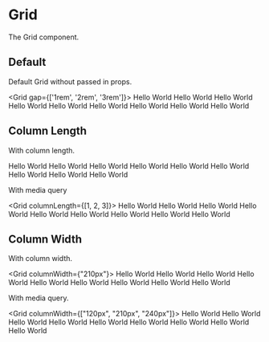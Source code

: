 
<Meta title="Components/Grid" />

# Grid

The Grid component.


## Default

Default Grid without passed in props.

<Grid gap={['1rem', '2rem', '3rem']}>
  <GridItem>Hello World</GridItem>
  <GridItem>Hello World</GridItem>
  <GridItem>Hello World</GridItem>
  <GridItem>Hello World</GridItem>
  <GridItem>Hello World</GridItem>
  <GridItem>Hello World</GridItem>
  <GridItem>Hello World</GridItem>
  <GridItem>Hello World</GridItem>
  <GridItem>Hello World</GridItem>
</Grid>

## Column Length

With column length.

<Grid columnLength={1}>
  <GridItem>Hello World</GridItem>
  <GridItem>Hello World</GridItem>
  <GridItem>Hello World</GridItem>
  <GridItem>Hello World</GridItem>
  <GridItem>Hello World</GridItem>
  <GridItem>Hello World</GridItem>
  <GridItem>Hello World</GridItem>
  <GridItem>Hello World</GridItem>
  <GridItem>Hello World</GridItem>
</Grid>

With media query

<Grid columnLength={[1, 2, 3]}>
  <GridItem>Hello World</GridItem>
  <GridItem>Hello World</GridItem>
  <GridItem>Hello World</GridItem>
  <GridItem>Hello World</GridItem>
  <GridItem>Hello World</GridItem>
  <GridItem>Hello World</GridItem>
  <GridItem>Hello World</GridItem>
  <GridItem>Hello World</GridItem>
  <GridItem>Hello World</GridItem>
</Grid>

## Column Width

With column width.

<Grid columnWidth={"210px"}>
  <GridItem>Hello World</GridItem>
  <GridItem>Hello World</GridItem>
  <GridItem>Hello World</GridItem>
  <GridItem>Hello World</GridItem>
  <GridItem>Hello World</GridItem>
  <GridItem>Hello World</GridItem>
  <GridItem>Hello World</GridItem>
  <GridItem>Hello World</GridItem>
  <GridItem>Hello World</GridItem>
</Grid>

With media query.

<Grid columnWidth={["120px", "210px", "240px"]}>
  <GridItem>Hello World</GridItem>
  <GridItem>Hello World</GridItem>
  <GridItem>Hello World</GridItem>
  <GridItem>Hello World</GridItem>
  <GridItem>Hello World</GridItem>
  <GridItem>Hello World</GridItem>
  <GridItem>Hello World</GridItem>
  <GridItem>Hello World</GridItem>
  <GridItem>Hello World</GridItem>
</Grid>
